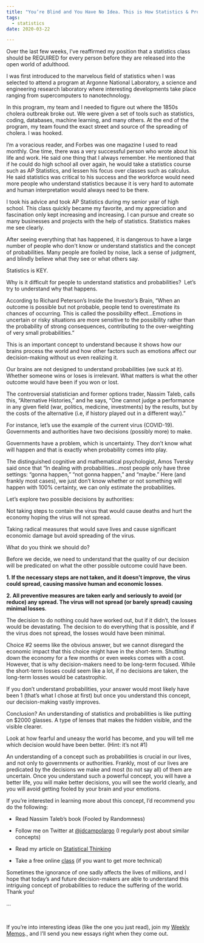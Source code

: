 ```yaml
---
title: "You’re Blind and You Have No Idea. This is How Statistics & Probabilities Can Help You See"
tags:
  - statistics
date: 2020-03-22

---
```

Over the last few weeks, I’ve reaffirmed my position that a statistics class should be REQUIRED for every person before they are released into the open world of adulthood. 

I was first introduced to the marvelous field of statistics when I was selected to attend a program at Argonne National Laboratory, a science and engineering research laboratory where interesting developments take place ranging from supercomputers to nanotechnology.

In this program, my team and I needed to figure out where the 1850s cholera outbreak broke out. We were given a set of tools such as statistics, coding, databases, machine learning, and many others. At the end of the program, my team found the exact street and source of the spreading of cholera. I was hooked.

I’m a voracious reader, and Forbes was one magazine I used to read monthly. One time, there was a very successful person who wrote about his life and work. He said one thing that I always remember. He mentioned that if he could do high school all over again, he would take a statistics course such as AP Statistics, and lessen his focus over classes such as calculus. He said statistics was critical to his success and the workforce would need more people who understand statistics because it is very hard to automate and human interpretation would always need to be there. 

I took his advice and took AP Statistics during my senior year of high school. This class quickly became my favorite, and my appreciation and fascination only kept increasing and increasing. I can pursue and create so many businesses and projects with the help of statistics. Statistics makes me see clearly.

After seeing everything that has happened, it is dangerous to have a large number of people who don't know or understand statistics and the concept of probabilities. Many people are fooled by noise, lack a sense of judgment, and blindly believe what they see or what others say.  

Statistics is KEY. 

Why is it difficult for people to understand statistics and probabilities?  Let’s try to understand why that happens. 

According to Richard Peterson’s Inside the Investor’s Brain, “When an outcome is possible but not probable, people tend to overestimate its chances of occurring. This is called the possibility effect…Emotions in uncertain or risky situations are more sensitive to the possibility rather than the probability of strong consequences, contributing to the over-weighting of very small probabilities.” 

This is an important concept to understand because it shows how our brains process the world and how other factors such as emotions affect our decision-making without us even realizing it.

Our brains are not designed to understand probabilities (we suck at it). Whether someone wins or loses is irrelevant. What matters is what the other outcome would have been if you won or lost.

The controversial statistician and former options trader, Nassim Taleb, calls this, “Alternative Histories,” and he says, “One cannot judge a performance in any given field (war, politics, medicine, investments) by the results, but by the costs of the alternative (i.e, if history played out in a different way).”

For instance, let’s use the example of the current virus (COVID-19). Governments and authorities have two decisions (possibly more) to make. 

Governments have a problem, which is uncertainty. They don’t know what will happen and that is exactly when probability comes into play. 

The distinguished cognitive and mathematical psychologist, Amos Tversky said once that “In dealing with probabilities…most people only have three settings: “gonna happen,” “not gonna happen,” and “maybe.” Here (and frankly most cases), we just don’t know whether or not something will happen with 100% certainty, we can only estimate the probabilities.

Let’s explore two possible decisions by authorities:

Not taking steps to contain the virus that would cause deaths and hurt the economy hoping the virus will not spread.

Taking radical measures that would save lives and cause significant economic damage but avoid spreading of the virus.

What do you think we should do? 

Before we decide, we need to understand that the quality of our decision will be predicated on what the other possible outcome could have been. 

**1. If the necessary steps are not taken, and it doesn't improve, the virus could spread, causing massive human and economic losses**.

**2. All preventive measures are taken early and seriously to avoid (or reduce) any spread. The virus will not spread (or barely spread) causing minimal losses**.

The decision to do nothing could have worked out, but if it didn’t, the losses would be devastating. The decision to do everything that is possible, and if the virus does not spread, the losses would have been minimal.

Choice #2 seems like the obvious answer, but we cannot disregard the economic impact that this choice might have in the short-term. Shutting down the economy for a few months or even weeks comes with a cost. However, that is why decision-makers need to be long-term focused. While the short-term losses could seem like a lot, if no decisions are taken, the long-term losses would be catastrophic. 

If you don’t understand probabilities, your answer would most likely have been 1 (that’s what I chose at first) but once you understand this concept, our decision-making vastly improves. 

Conclusion? An understanding of statistics and probabilities is like putting on $2000 glasses. A type of lenses that makes the hidden visible, and the visible clearer.

Look at how fearful and uneasy the world has become, and you will tell me which decision would have been better. (Hint: it’s not #1)

An understanding of a concept such as probabilities is crucial in our lives, and not only to governments or authorities. Frankly, most of our lives are predicated by the decisions we make and most (to not say all) of them are uncertain. Once you understand such a powerful concept, you will have a better life, you will make better decisions, you will see the world clearly, and you will avoid getting fooled by your brain and your emotions. 

If you’re interested in learning more about this concept, I’d recommend you do the following:

* Read Nassim Taleb’s book (Fooled by Randomness)

* Follow me on Twitter at [@jdcampolargo](https://www.twitter.com/jdcampolargo) (I regularly post about similar concepts)

* Read my article on [Statistical Thinking](https://juandavidcampolargo.com/blog/statistical-thinking/)

* Take a free online [class](https://www.khanacademy.org/math/statistics-probability) (if you want to get more technical)

Sometimes the ignorance of one sadly affects the lives of millions, and I hope that today’s and future decision-makers are able to understand this intriguing concept of probabilities to reduce the suffering of the world. Thank you!


... 

<p>&nbsp;  </p>



If you’re into interesting ideas (like the one you just read), join my <a href="https://juandavidcampolargo.substack.com/" target="_blank">Weekly Memos</a>., and I’ll send you new essays right when they come out. 
